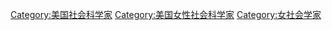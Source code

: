 [[Category:美国社会科学家|Category:美国社会科学家]]
[[Category:美国女性社会科学家|Category:美国女性社会科学家]]
[[Category:女社会学家|Category:女社会学家]]